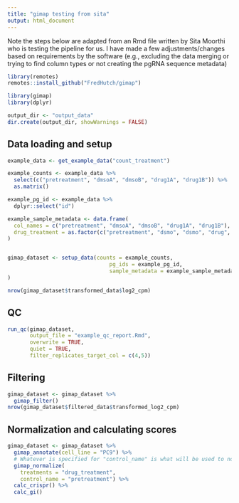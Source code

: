 ```yaml
---
title: "gimap testing from sita"
output: html_document
---
```

  
Note the steps below are adapted from an Rmd file written by Sita Moorthi who is testing the pipeline for us. I have made a few adjustments/changes based on requirements by the software (e.g., excluding the data merging or trying to find column types or not creating the pgRNA sequence metadata)  
  
```r
library(remotes)
remotes::install_github("FredHutch/gimap")
```

```r
library(gimap)
library(dplyr)
```

```r
output_dir <- "output_data"
dir.create(output_dir, showWarnings = FALSE)
```

## Data loading and setup

```r
example_data <- get_example_data("count_treatment") 

example_counts <- example_data %>%
  select(c("pretreatment", "dmsoA", "dmsoB", "drug1A", "drug1B")) %>% 
  as.matrix()

example_pg_id <- example_data %>%
  dplyr::select("id")

example_sample_metadata <- data.frame(
  col_names = c("pretreatment", "dmsoA", "dmsoB", "drug1A", "drug1B"),
  drug_treatment = as.factor(c("pretreatment", "dsmo", "dsmo", "drug", "drug"))
)


gimap_dataset <- setup_data(counts = example_counts,
                                pg_ids = example_pg_id,
                                sample_metadata = example_sample_metadata
)

nrow(gimap_dataset$transformed_data$log2_cpm)
```  

## QC

```r
run_qc(gimap_dataset,
       output_file = "example_qc_report.Rmd",
       overwrite = TRUE,
       quiet = TRUE,
       filter_replicates_target_col = c(4,5))
```

## Filtering

```r
gimap_dataset <- gimap_dataset %>%
  gimap_filter()
nrow(gimap_dataset$filtered_data$transformed_log2_cpm)
```

## Normalization and calculating scores

```r
gimap_dataset <- gimap_dataset %>%
  gimap_annotate(cell_line = "PC9") %>%
  # Whatever is specified for "control_name" is what will be used to normalize other data points
  gimap_normalize(
    treatments = "drug_treatment", 
    control_name = "pretreatment") %>% 
  calc_crispr() %>%
  calc_gi()
```

